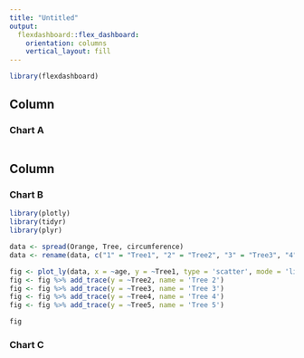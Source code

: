 ```yaml
---
title: "Untitled"
output: 
  flexdashboard::flex_dashboard:
    orientation: columns
    vertical_layout: fill
---
```


```r
library(flexdashboard)
```

Column {data-width=650}
-----------------------------------------------------------------------

### Chart A

```r

```

Column {data-width=350}
-----------------------------------------------------------------------

### Chart B

```r
library(plotly)
library(tidyr)
library(plyr)

data <- spread(Orange, Tree, circumference)
data <- rename(data, c("1" = "Tree1", "2" = "Tree2", "3" = "Tree3", "4" = "Tree4", "5" = "Tree5"))

fig <- plot_ly(data, x = ~age, y = ~Tree1, type = 'scatter', mode = 'lines', name = 'Tree 1')
fig <- fig %>% add_trace(y = ~Tree2, name = 'Tree 2')
fig <- fig %>% add_trace(y = ~Tree3, name = 'Tree 3')
fig <- fig %>% add_trace(y = ~Tree4, name = 'Tree 4')
fig <- fig %>% add_trace(y = ~Tree5, name = 'Tree 5')

fig
```

### Chart C

```r

```

